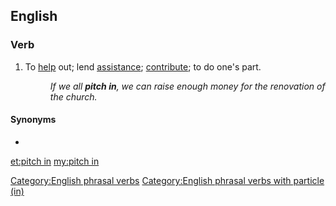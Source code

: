 ==English==

===Verb===
{{en-verb|head=[[pitch]] [[in]]|pitches in|pitching in|pitched in}}

# {{label|en|idiomatic}} To [[help]] out; lend [[assistance]]; [[contribute]]; to do one's part.
#: ''If we all '''pitch in''', we can raise enough money for the renovation of the church.''

====Synonyms====
* {{l|en|chip in}}

[[Category:English phrasal verbs]]
[[Category:English phrasal verbs with particle (in)]]

[[et:pitch in]]
[[my:pitch in]]